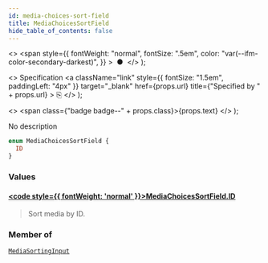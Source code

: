 ```yaml
---
id: media-choices-sort-field
title: MediaChoicesSortField
hide_table_of_contents: false
---
```


  <>
    <span
      style={{
        fontWeight: "normal",
        fontSize: ".5em",
        color: "var(--ifm-color-secondary-darkest)",
      }}
    >
      &nbsp;●&nbsp;
    </span>
  </>
);

  <>
    Specification
    <a
      className="link"
      style={{ fontSize: "1.5em", paddingLeft: "4px" }}
      target="\_blank"
      href={props.url}
      title={"Specified by " + props.url}
    >
      ⎘
    </a>
  </>
);

  <>
    <span class={"badge badge--" + props.class}>{props.text}</span>
  </>
);

No description

```graphql
enum MediaChoicesSortField {
  ID
}
```

### Values

#### [<code style={{ fontWeight: 'normal' }}>MediaChoicesSortField.<b>ID</b></code>](#)

> Sort media by ID.

### Member of

[`MediaSortingInput`](../../../developer/api-reference/inputs/media-sorting-input) <Badge class="secondary" text="input"/>
